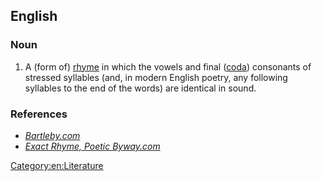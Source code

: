 ==English==

===Noun===
{{examples-right|
* English example 1:
*: As the days go b'''y'''
*: I cannot help but s'''igh'''
* English example 2:
*: Look up into the sk'''y'''
*: Boy it is mighty h'''igh'''
* Norse example:
*: straum hr'''ekk'''mímis '''ekk'''jur}}
{{en-noun|~}}

# A (form of) [[rhyme]] in which the vowels and final ([[coda]]) consonants of stressed syllables (and, in modern English poetry, any following syllables to the end of the words) are identical in sound. {{qualifier|Contrast with [[half rhyme]].}}
#: {{syn|en|full rhyme|exact rhyme|true rhyme}}
#: {{hyper|en|rhyme}}
#: {{coordinate terms|en|half rhyme|internal rhyme}}

===References===
* ''[https://web.archive.org/web/20070604162730/http://www.bartleby.com/61/83/P0188300.html Bartleby.com]''
* ''[http://www.poeticbyway.com/gl-e.html#exact_rhyme Exact Rhyme, Poetic Byway.com]''

[[Category:en:Literature]]